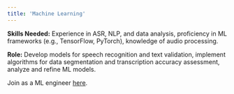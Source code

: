 ```yaml
---
title: 'Machine Learning'
---
```


**Skills Needed:** Experience in ASR, NLP, and data analysis, proficiency in ML frameworks (e.g., TensorFlow, PyTorch), knowledge of audio processing.  

**Role:** Develop models for speech recognition and text validation, implement algorithms for data segmentation and transcription accuracy assessment, analyze and refine ML models.  

<Tip>

Join as a ML engineer [here](https://discord.gg/EAGkxxrZtC).

</Tip>